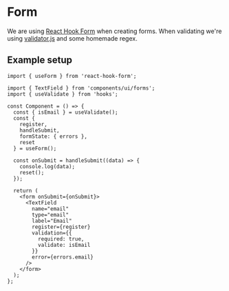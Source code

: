 
<Meta title="Instructions/Form" />

# Form

We are using [React Hook Form](https://react-hook-form.com/) when creating forms. When validating we're using [validator.js](https://www.npmjs.com/package/validator) and some homemade regex.

## Example setup

```tsx
import { useForm } from 'react-hook-form';

import { TextField } from 'components/ui/forms';
import { useValidate } from 'hooks';

const Component = () => {
  const { isEmail } = useValidate();
  const {
    register,
    handleSubmit,
    formState: { errors },
    reset
  } = useForm();

  const onSubmit = handleSubmit((data) => {
    console.log(data);
    reset();
  });

  return (
    <form onSubmit={onSubmit}>
      <TextField
        name="email"
        type="email"
        label="Email"
        register={register}
        validation={{
          required: true,
          validate: isEmail
        }}
        error={errors.email}
      />
    </form>
  );
};
```
